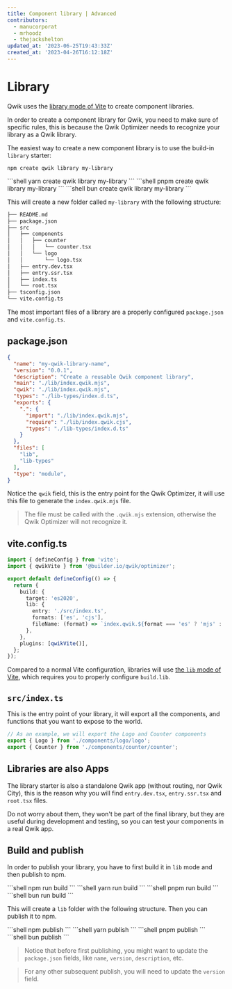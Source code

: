 ```yaml
---
title: Component library | Advanced
contributors:
  - manucorporat
  - mrhoodz
  - thejackshelton
updated_at: '2023-06-25T19:43:33Z'
created_at: '2023-04-26T16:12:18Z'
---
```



# Library

Qwik uses the [library mode of Vite](https://vitejs.dev/guide/build.html#library-mode) to create component libraries.

In order to create a component library for Qwik, you need to make sure of specific rules, this is because the Qwik Optimizer needs to recognize your library as a Qwik library.

The easiest way to create a new component library is to use the build-in `library` starter:
<PackageManagerTabs>
  <span q:slot="npm">
```shell
npm create qwik library my-library
```
  </span>
  <span q:slot="yarn">
```shell
yarn create qwik library my-library
```
  </span>
  <span q:slot="pnpm">
```shell
pnpm create qwik library my-library
```
  </span>
  <span q:slot="bun">
```shell
bun create qwik library my-library
```
  </span>
</PackageManagerTabs>


This will create a new folder called `my-library` with the following structure:

```bash {2,11,14}
├── README.md
├── package.json
├── src
│   ├── components
│   │   ├── counter
│   │   │   └── counter.tsx
│   │   └── logo
│   │       └── logo.tsx
│   ├── entry.dev.tsx
│   ├── entry.ssr.tsx
│   ├── index.ts
│   └── root.tsx
├── tsconfig.json
└── vite.config.ts
```

The most important files of a library are a properly configured `package.json` and `vite.config.ts`.

## package.json

```json
{
  "name": "my-qwik-library-name",
  "version": "0.0.1",
  "description": "Create a reusable Qwik component library",
  "main": "./lib/index.qwik.mjs",
  "qwik": "./lib/index.qwik.mjs",
  "types": "./lib-types/index.d.ts",
  "exports": {
    ".": {
      "import": "./lib/index.qwik.mjs",
      "require": "./lib/index.qwik.cjs",
      "types": "./lib-types/index.d.ts"
    }
  },
  "files": [
    "lib",
    "lib-types"
  ],
  "type": "module",
}
```

Notice the `qwik` field, this is the entry point for the Qwik Optimizer, it will use this file to generate the `index.qwik.mjs` file.

> The file must be called with the `.qwik.mjs` extension, otherwise the Qwik Optimizer will not recognize it.

## vite.config.ts

```ts {8-12}
import { defineConfig } from 'vite';
import { qwikVite } from '@builder.io/qwik/optimizer';

export default defineConfig(() => {
  return {
    build: {
      target: 'es2020',
      lib: {
        entry: './src/index.ts',
        formats: ['es', 'cjs'],
        fileName: (format) => `index.qwik.${format === 'es' ? 'mjs' : 'cjs'}`,
      },
    },
    plugins: [qwikVite()],
  };
});
```

Compared to a normal Vite configuration, libraries will use [the `lib` mode of Vite](https://vitejs.dev/guide/build.html#library-mode), which requires you to properly configure `build.lib`.

## `src/index.ts`

This is the entry point of your library, it will export all the components, and functions that you want to expose to the world.

```ts
// As an example, we will export the Logo and Counter components
export { Logo } from './components/logo/logo';
export { Counter } from './components/counter/counter';
```

## Libraries are also Apps

The library starter is also a standalone Qwik app (without routing, nor Qwik City), this is the reason why you will find `entry.dev.tsx`, `entry.ssr.tsx` and `root.tsx` files.

Do not worry about them, they won't be part of the final library, but they are useful during development and testing, so you can test your components in a real Qwik app.

## Build and publish

In order to publish your library, you have to first build it in `lib` mode and then publish to npm.

<PackageManagerTabs>
  <span q:slot="npm">
```shell
npm run build
```
  </span>
  <span q:slot="yarn">
```shell
yarn run build
```
  </span>
  <span q:slot="pnpm">
```shell
pnpm run build
```
  </span>
  <span q:slot="bun">
```shell
bun run build
```
  </span>
</PackageManagerTabs>

This will create a `lib` folder with the following structure. Then you can publish it to npm.

<PackageManagerTabs>
  <span q:slot="npm">
```shell
npm publish
```
  </span>
  <span q:slot="yarn">
```shell
yarn publish
```
  </span>
  <span q:slot="pnpm">
```shell
pnpm publish
```
  </span>
  <span q:slot="bun">
```shell
bun publish
```
  </span>
</PackageManagerTabs>

> Notice that before first publishing, you might want to update the `package.json` fields, like `name`, `version`, `description`, etc.

> For any other subsequent publish, you will need to update the `version` field.
